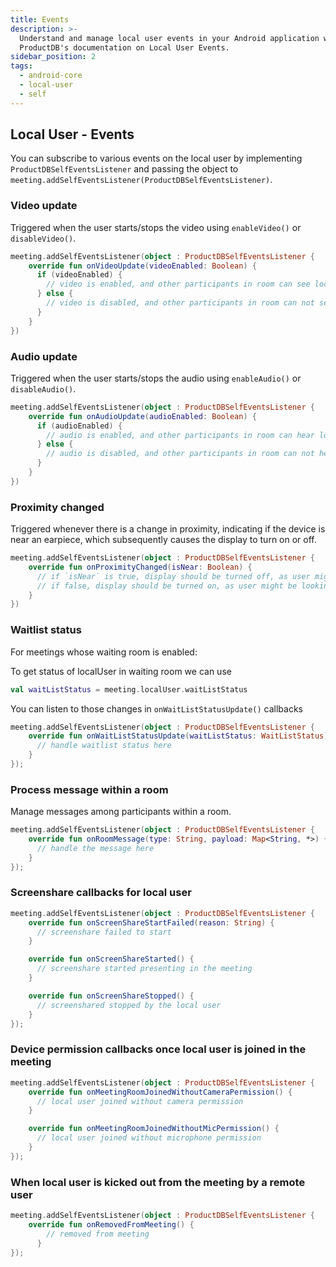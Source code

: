 ```yaml
---
title: Events
description: >-
  Understand and manage local user events in your Android application with
  ProductDB's documentation on Local User Events.
sidebar_position: 2
tags:
  - android-core
  - local-user
  - self
---
```


## Local User - Events

You can subscribe to various events on the local user by implementing `ProductDBSelfEventsListener` and passing the object to `meeting.addSelfEventsListener(ProductDBSelfEventsListener)`.

### Video update

Triggered when the user starts/stops the video using `enableVideo()` or
`disableVideo()`.

```kotlin
meeting.addSelfEventsListener(object : ProductDBSelfEventsListener {
    override fun onVideoUpdate(videoEnabled: Boolean) {
      if (videoEnabled) {
        // video is enabled, and other participants in room can see local user
      } else {
        // video is disabled, and other participants in room can not see local user.
      }
    }
})
```

### Audio update

Triggered when the user starts/stops the audio using `enableAudio()` or
`disableAudio()`.

```kotlin
meeting.addSelfEventsListener(object : ProductDBSelfEventsListener {
    override fun onAudioUpdate(audioEnabled: Boolean) {
      if (audioEnabled) {
        // audio is enabled, and other participants in room can hear local user
      } else {
        // audio is disabled, and other participants in room can not hear local user.
      }
    }
})
```

### Proximity changed

Triggered whenever there is a change in proximity, indicating if the device is near an earpiece, which subsequently causes the display to turn on or off.

```kotlin
meeting.addSelfEventsListener(object : ProductDBSelfEventsListener {
    override fun onProximityChanged(isNear: Boolean) {
      // if `isNear` is true, display should be turned off, as user might be speaking through earpiece
      // if false, display should be turned on, as user might be looking at display and listening through speaker/earphones.
    }
})
```

### Waitlist status

For meetings whose waiting room is enabled:

To get status of localUser in waiting room we can use

```kotlin
val waitListStatus = meeting.localUser.waitListStatus
```

You can listen to those changes in `onWaitListStatusUpdate()` callbacks

```kotlin
meeting.addSelfEventsListener(object : ProductDBSelfEventsListener {
    override fun onWaitListStatusUpdate(waitListStatus: WaitListStatus) {
      // handle waitlist status here
    }
});
```

### Process message within a room

Manage messages among participants within a room.

```kotlin
meeting.addSelfEventsListener(object : ProductDBSelfEventsListener {
    override fun onRoomMessage(type: String, payload: Map<String, *>) {
      // handle the message here
    }
});
```

### Screenshare callbacks for local user

```kotlin
meeting.addSelfEventsListener(object : ProductDBSelfEventsListener {
    override fun onScreenShareStartFailed(reason: String) {
      // screenshare failed to start
    }

    override fun onScreenShareStarted() {
      // screenshare started presenting in the meeting
    }

    override fun onScreenShareStopped() {
      // screenshared stopped by the local user
    }
});
```

### Device permission callbacks once local user is joined in the meeting

```kotlin
meeting.addSelfEventsListener(object : ProductDBSelfEventsListener {
    override fun onMeetingRoomJoinedWithoutCameraPermission() {
      // local user joined without camera permission 
    }

    override fun onMeetingRoomJoinedWithoutMicPermission() {
      // local user joined without microphone permission 
    }
});
```

### When local user is kicked out from the meeting by a remote user

```kotlin
meeting.addSelfEventsListener(object : ProductDBSelfEventsListener {
    override fun onRemovedFromMeeting() {
        // removed from meeting
      }
});
```
